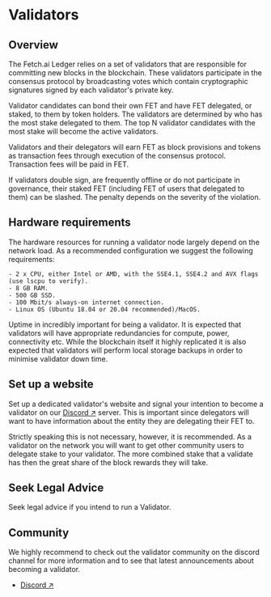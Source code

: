 # Validators

## Overview

The Fetch.ai Ledger relies on a set of validators that are responsible for committing new blocks in the blockchain. These validators participate in the consensus protocol by broadcasting votes which contain cryptographic signatures signed by each validator's private key.

Validator candidates can bond their own FET and have FET delegated, or staked, to them by token holders. The validators are determined by who has the most stake delegated to them. The top N validator candidates with the most stake will become the active validators.

Validators and their delegators will earn FET as block provisions and tokens as transaction fees through execution of the consensus protocol. Transaction fees will be paid in FET.

If validators double sign, are frequently offline or do not participate in governance, their staked FET (including FET of users that delegated to them) can be slashed. The penalty depends on the severity of the violation.

## Hardware requirements

The hardware resources for running a validator node largely depend on the network load. As a recommended configuration we suggest the following requirements:

    - 2 x CPU, either Intel or AMD, with the SSE4.1, SSE4.2 and AVX flags (use lscpu to verify).
    - 8 GB RAM.
    - 500 GB SSD.
    - 100 Mbit/s always-on internet connection.
    - Linux OS (Ubuntu 18.04 or 20.04 recommended)/MacOS.

Uptime in incredibly important for being a validator. It is expected that validators will have appropriate redundancies for compute, power, connectivity etc. While the blockchain itself it highly replicated it is also expected that validators will perform local storage backups in order to minimise validator down time.

## Set up a website

Set up a dedicated validator's website and signal your intention to become a validator on our [Discord ↗️](https://discord.com/invite/fetchai) server. This is important since delegators will want to have information about the entity they are delegating their FET to.

Strictly speaking this is not necessary, however, it is recommended. As a validator on the network you will want to get other community users to delegate stake to your validator. The more combined stake that a validate has then the great share of the block rewards they will take.

## Seek Legal Advice

Seek legal advice if you intend to run a Validator.

## Community

We highly recommend to check out the validator community on the discord channel for more information and to see that latest announcements about becoming a validator.

* [Discord ↗️](https://discord.com/invite/fetchai)
